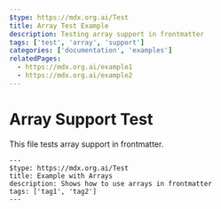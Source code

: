 ```yaml
---
$type: https://mdx.org.ai/Test
title: Array Test Example
description: Testing array support in frontmatter
tags: ['test', 'array', 'support']
categories: ['documentation', 'examples']
relatedPages:
  - https://mdx.org.ai/example1
  - https://mdx.org.ai/example2
---
```


# Array Support Test

This file tests array support in frontmatter.

```mdx
---
$type: https://mdx.org.ai/Test
title: Example with Arrays
description: Shows how to use arrays in frontmatter
tags: ['tag1', 'tag2']
---
```
